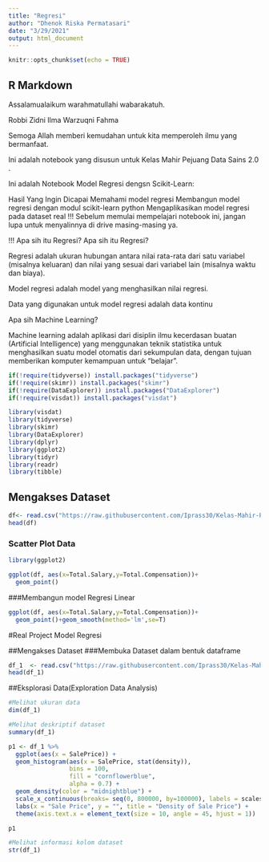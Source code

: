 ---
title: "Regresi"
author: "Dhenok Riska Permatasari"
date: "3/29/2021"
output: html_document
---

```{r setup, include=FALSE}
knitr::opts_chunk$set(echo = TRUE)
```

## R Markdown
Assalamualaikum warahmatullahi wabarakatuh.

Robbi Zidni Ilma Warzuqni Fahma

Semoga Allah memberi kemudahan untuk kita memperoleh ilmu yang bermanfaat.

Ini adalah notebook yang disusun untuk Kelas Mahir Pejuang Data Sains 2.0 .

Ini adalah Notebook Model Regresi dengsn Scikit-Learn:

Hasil Yang Ingin Dicapai
Memahami model regresi
Membangun model regresi dengan modul scikit-learn python
Mengaplikasikan model regresi pada dataset real
!!!
Sebelum memulai mempelajari notebook ini, jangan lupa untuk menyalinnya di drive masing-masing ya.

!!!
Apa sih itu Regresi?
Apa sih itu Regresi?

Regresi adalah ukuran hubungan antara nilai rata-rata dari satu variabel (misalnya keluaran) dan nilai yang sesuai dari variabel lain (misalnya waktu dan biaya).

Model regresi adalah model yang menghasilkan nilai regresi.

Data yang digunakan untuk model regresi adalah data kontinu

Apa sih Machine Learning?

Machine learning adalah aplikasi dari disiplin ilmu kecerdasan buatan (Artificial Intelligence) yang menggunakan teknik statistika untuk menghasilkan suatu model otomatis dari sekumpulan data, dengan tujuan memberikan komputer kemampuan untuk "belajar".

```{r cars}
if(!require(tidyverse)) install.packages("tidyverse")
if(!require(skimr)) install.packages("skimr")
if(!require(DataExplorer)) install.packages("DataExplorer")
if(!require(visdat)) install.packages("visdat")

library(visdat)
library(tidyverse)
library(skimr)
library(DataExplorer)
library(dplyr)
library(ggplot2)
library(tidyr)
library(readr)
library(tibble)
```

## Mengakses Dataset

```{r}
df<- read.csv("https://raw.githubusercontent.com/Iprass30/Kelas-Mahir-Pejuang-Data-2.0/main/datacontoh.csv",stringsAsFactors = T)
head(df)
```

### Scatter Plot Data
```{r}
library(ggplot2)

ggplot(df, aes(x=Total.Salary,y=Total.Compensation))+
  geom_point()
```
###Membangun model Regresi Linear
```{r}
ggplot(df, aes(x=Total.Salary,y=Total.Compensation))+
  geom_point()+geom_smooth(method='lm',se=T)
```
#Real Project Model Regresi

##Mengakses Dataset
###Membuka Dataset dalam bentuk dataframe
```{r}
df_1  <- read.csv("https://raw.githubusercontent.com/Iprass30/Kelas-Mahir-Pejuang-Data-2.0/main/train.csv", stringsAsFactors = T)
head(df_1)
```
##Eksplorasi Data(Exploration Data Analysis)
```{r}
#Melihat ukuran data
dim(df_1)
```
```{r}
#Melihat deskriptif dataset
summary(df_1)
```
```{r}
p1 <- df_1 %>%
  ggplot(aes(x = SalePrice)) +
  geom_histogram(aes(x = SalePrice, stat(density)),
                 bins = 100,
                 fill = "cornflowerblue",
                 alpha = 0.7) +
  geom_density(color = "midnightblue") +
  scale_x_continuous(breaks= seq(0, 800000, by=100000), labels = scales::comma) +
  labs(x = "Sale Price", y = "", title = "Density of Sale Price") +
  theme(axis.text.x = element_text(size = 10, angle = 45, hjust = 1))

p1
```
```{r}
#Melihat informasi kolom dataset
str(df_1)
```

